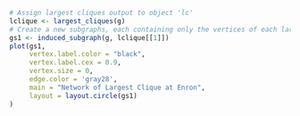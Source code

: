 ```r
# Assign largest cliques output to object 'lc'
lclique <- largest_cliques(g)
# Create a new subgraphs, each containing only the vertices of each largest clique.
gs1 <- induced_subgraph(g, lclique[[1]])
plot(gs1,
     vertex.label.color = "black", 
     vertex.label.cex = 0.9,
     vertex.size = 0,
     edge.color = 'gray28',
     main = "Network of Largest Clique at Enron",
     layout = layout.circle(gs1)
)
```

